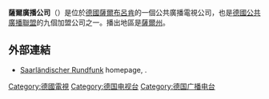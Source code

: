 {{expand|time=2015-10-09T13:03:24+00:00}}
{{unreferenced|time=2015-10-09T13:03:24+00:00}}
'''薩爾廣播公司'''（{{lang-de|'''Saarländischer Rundfunk'''}}）是位於[[德國|德國]][[薩爾布呂肯|薩爾布呂肯]]的一個公共廣播電視公司，也是[[德國公共廣播聯盟|德國公共廣播聯盟]]的九個加盟公司之一。播出地區是[[薩爾州|薩爾州]]。
==外部連結==
{{commons category|Saarländischer Rundfunk}}
*[http://www.sr-online.de/ Saarländischer Rundfunk] homepage, {{de icon}}.

{{ARD/ZDF}}
{{歐洲廣播聯盟成員}}

[[Category:德國電視|Category:德國電視]]
[[Category:德国电视台|Category:德国电视台]]
[[Category:德国广播电台|Category:德国广播电台]]